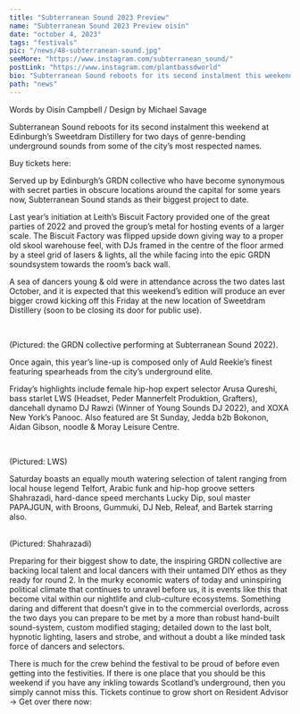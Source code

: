 ---
title: "Subterranean Sound 2023 Preview"
name: "Subterranean Sound 2023 Preview oisín"
date: "october 4, 2023"
tags: "festivals"
pic: "/news/48-subterranean-sound.jpg"
seeMore: "https://www.instagram.com/subterranean_sound/"
postLink: "https://www.instagram.com/plantbassdworld"
bio: "Subterranean Sound reboots for its second instalment this weekend at Edinburgh’s Sweetdram Distillery"
path: "news"
---

<p className="smallText">Words by Oisín Campbell / Design by Michael Savage</p>

Subterranean Sound reboots for its second instalment this weekend at Edinburgh’s Sweetdram Distillery for two days of genre-bending underground sounds from some of the city’s most respected names.

Buy tickets here: <HoverLink url="https://ra.co/events/1706644" external />

<Picture src="/news/48-sound.png" alt="Subterranean sound" size={1200} />

Served up by Edinburgh’s GRDN collective who have become synonymous with secret parties in obscure locations around the capital for some years now, Subterranean Sound stands as their biggest project to date.

Last year’s initiation at Leith’s Biscuit Factory provided one of the great parties of 2022 and proved the group’s metal for hosting events of a larger scale. The Biscuit Factory was flipped upside down giving way to a proper old skool warehouse feel, with DJs framed in the centre of the floor armed by a steel grid of lasers & lights, all the while facing into the epic GRDN soundsystem towards the room’s back wall.

A sea of dancers young & old were in attendance across the two dates last October, and it is expected that this weekend’s edition will produce an ever bigger crowd kicking off this Friday at the new location of Sweetdram Distillery (soon to be closing its door for public use).

<br />

<Picture src="/news/48-grdn.png" alt="GRDN collective" size={1200} withSubtitle />
<p className="smallText">(Pictured: the GRDN collective performing at Subterranean Sound 2022).</p>

Once again, this year’s line-up is composed only of Auld Reekie’s finest featuring spearheads from the city’s underground elite.

Friday’s highlights include female hip-hop expert selector Arusa Qureshi, bass starlet LWS (Headset, Peder Mannerfelt Produktion, Grafters), dancehall dynamo DJ Rawzi (Winner of Young Sounds DJ 2022), and XOXA New York’s Panooc.
Also featured are St Sunday, Jedda b2b Bokonon, Aidan Gibson, noodle & Moray Leisure Centre.

<br />

<Picture src="/news/48-lws.png" alt="LWS" size={1200} withSubtitle />
<p className="smallText">(Pictured: LWS)</p>

Saturday boasts an equally mouth watering selection of talent ranging from local house legend Telfort, Arabic funk and hip-hop groove setters Shahrazadi, hard-dance speed merchants Lucky Dip, soul master PAPAJGUN, with Broons, Gummuki, DJ Neb, Releaf, and Bartek starring also.

<br />

<Picture src="/news/48-shahrazadi.png" alt="Shahrazadi" size={1200} />
(Pictured: Shahrazadi)

Preparing for their biggest show to date, the inspiring GRDN collective are backing local talent and local dancers with their untamed DIY ethos as they ready for round 2. In the murky economic waters of today and uninspiring political climate that continues to unravel before us, it is events like this that become vital within our nightlife and club-culture ecosystems.
Something daring and different that doesn’t give in to the commercial overlords, across the two days you can prepare to be met by a more than robust hand-built sound-system, custom modified staging; detailed down to the last bolt, hypnotic lighting, lasers and strobe, and without a doubt a like minded task force of dancers and selectors.

There is much for the crew behind the festival to be proud of before even getting into the festivities. If there is one place that you should be this weekend if you have any inkling towards Scotland’s underground, then you simply cannot miss this. Tickets continue to grow short on Resident Advisor -> Get over there now: <HoverLink url="https://ra.co/events/1706644" external />
